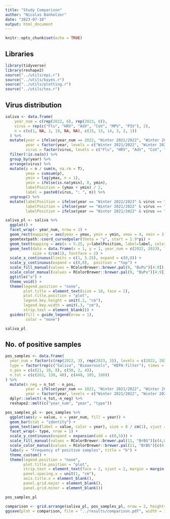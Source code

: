 ```yaml
---
title: "Study Comparison"
author: "Nicolas Banholzer"
date: "2023-07-10"
output: html_document
---
```


```r
knitr::opts_chunk$set(echo = TRUE)
```

## Libraries

```r
library(tidyverse)
library(reshape2)
source("../utils/epi.r")
source("../utils/bayes.r")
source("../utils/plotting.r")
source("../utils/tex.r")
```


## Virus distribution

```r
saliva <- data.frame(
    year_num = c(rep(2022, 6), rep(2023, 6)),
    virus = rep(c("Flu", "HRV", "AdV", "CoV", "MPV", "PIV"), 2),
    n = c(c(1, NA, 1, 19, NA, NA), c(15, 15, 14, 3, 2, 1))
  ) %>%
  mutate(year = ifelse(year_num == 2022, "Winter 2021/2022", "Winter 2022/2023"),
         year = factor(year, levels = c("Winter 2021/2022", "Winter 2022/2023")),
         virus = factor(virus, levels = c("Flu", "HRV", "AdV", "CoV", "MPV", "PIV"))) %>%
  filter(!is.na(n)) %>%
  group_by(year) %>%
  arrange(virus) %>%
  mutate(p = n / sum(n, na.rm = T),
         ymax = cumsum(p),
         ymin = lag(ymax, n = 1),
         ymin = ifelse(is.na(ymin), 0, ymin),
         labelPosition = (ymax + ymin) / 2,
         label = paste0(virus, ": ", n)) %>%
  ungroup() %>%
  mutate(labelPosition = ifelse(year == "Winter 2022/2023" & virus == "MPV", labelPosition - .015, labelPosition),
         labelPosition = ifelse(year == "Winter 2021/2022" & virus == "Flu", ymin, labelPosition),
         labelPosition = ifelse(year == "Winter 2021/2022" & virus == "AdV", ymax, labelPosition))

saliva_pl <- saliva %>%
  ggplot() +
  facet_wrap(~ year_num, nrow = 1) +
  geom_rect(mapping = aes(ymax = ymax, ymin = ymin, xmax = 4, xmin = 3, fill = virus)) +
  geomtextpath::coord_curvedpolar(theta = "y", start = 1.9*pi) +
  geom_text(mapping = aes(x = 5.25, y=labelPosition, label=label, color=virus), size = 8/cm(1)) +
  geom_text(data = data.frame(x = 1, y = 1, year_num = c(2022, 2023), label = c(2022, 2023)), mapping = aes(x = x, label = label, y = y), 
            size = 8/cm(1), fontface = 2) +
  scale_x_continuous(limits = c(1, 5.25), expand = c(0,0)) +
  scale_y_continuous(expand = c(0,0),  position = "top") +
  scale_fill_manual(values = RColorBrewer::brewer.pal(9, "BuPu")[4:9]) +
  scale_color_manual(values = RColorBrewer::brewer.pal(9, "BuPu")[4:9]) +
  ggtitle("a") +
  theme_void() +
  theme(legend.position = "none",
        plot.title = element_text(size = 10, face = 2),
        plot.title.position = "plot",
        legend.key.height = unit(.1, "cm"),
        legend.key.width = unit(.3, "cm"),
        strip.text = element_blank()) +
  guides(fill = guide_legend(nrow = 1),
         color = "none")

saliva_pl
```


## No. of positive samples

```r
pos_samples <- data.frame(
  year_num = factor(c(rep(2022, 3), rep(2023, 3)), levels = c(2022, 2023)),
  type = factor(rep(c("Saliva", "Bioaerosols", "HEPA-filter"), times = 2), levels = c("Saliva", "Bioaerosols", "HEPA-filter")),
  n_pos = c(c(21, 10, 8), c(50, 2, 4)),
  n_tot = c(c(262, 130, 40), c(448, 105, 160))
) %>%
  mutate(n_neg = n_tot - n_pos,
         year = ifelse(year_num == 2022, "Winter 2021/2022", "Winter 2022/2023"),
         year = factor(year, levels = c("Winter 2021/2022", "Winter 2022/2023"))) %>%
  dplyr::select(-n_tot,-n_neg) %>%
  reshape2::melt(c("year_num", "year", "type"))

pos_samples_pl <- pos_samples %>%
  ggplot(aes(y = value, x = year_num, fill = year)) +
  geom_bar(stat = "identity") +
  geom_text(aes(label = value, color = year), size = 8 / cm(1), vjust = -1) +
  facet_wrap(~ type, nrow = 1) +
  scale_y_continuous(expand = expansion(add = c(0,5))) +
  scale_fill_manual(values = RColorBrewer::brewer.pal(11, "BrBG")[c(4,8)]) +
  scale_color_manual(values = RColorBrewer::brewer.pal(11, "BrBG")[c(4,8)]) +
  labs(y = "Frequency of positive samples", title = "b") +
  theme_custom() +
  theme(legend.position = "none",
        plot.title.position = "plot",
        strip.text = element_text(face = 2, vjust = 2, margin = margin(t = 10, b = 10)),
        panel.spacing.x = unit(1, "cm"),
        axis.title.x = element_blank(),
        panel.grid.major = element_blank(),
        panel.grid.minor = element_blank())

pos_samples_pl
```

```r
comparison <- grid.arrange(saliva_pl, pos_samples_pl, nrow = 2, heights = c(6, 8), widths = 11)
ggsave(plot = comparison, file = "../results/comparison.pdf", width = 11.5 / cm(1), height = 14 / cm(1))
```


<!-- ## Particle reduction -->

<!-- ```{r} -->
<!-- vars <- c("CO2", "rH", "Temp", "AER", "Cn", "PM1", "PM25", "PM4", "PM10") -->
<!-- vars_labels_no_units <- c("CO[2]", "Relative~humidity", "Temperature", "Air~exchange~rate", -->
<!--                           "CN", "PM[1]", "PM[2.5]", "PM[4]", "PM[10]") -->
<!-- names(vars_labels_no_units) <- vars -->

<!-- particle <- data.frame( -->
<!--   year = factor(c(rep(2022, 15), rep(2023, 15)), levels = c(2022, 2023)), -->
<!--   variable = factor(c(rep(c("Cn", "PM1", "PM25", "PM4", "PM10"), each = 3, times = 2)), levels = c("Cn", "PM1", "PM25", "PM4", "PM10")), -->
<!--   interval = rep(c("Mean", "Lower", "Upper"), times = 5), -->
<!--   estimate = c(c(39.24, 3.88, 68.80,  -->
<!--                  41.05, 6.62, 67.98, -->
<!--                  45.12, 19.66, 63.16, -->
<!--                  46.49, 27.26, 61.72, -->
<!--                  46.60, 29.99, 59.49), -->
<!--                c(76.83, 63.20, 86.28, -->
<!--                  76.79, 64.84, 85.46, -->
<!--                  72.86, 64.24, 79.66, -->
<!--                  70.77, 63.46, 76.97, -->
<!--                  99.99, 99.94, 100.00)) -->
<!-- ) %>% -->
<!--   dcast(year + variable ~ interval) %>% -->
<!--   ggplot(aes(y = year, color = year)) + -->
<!--   facet_wrap(~ variable, nrow = 1, dir = "h", labeller = as_labeller(vars_labels_no_units, label_parsed)) + -->
<!--   geom_errorbar(mapping = aes(xmin = Lower, xmax = Upper), lineend = "square", size = 1, width = .05) + -->
<!--   geom_point(mapping = aes(x = Mean), shape = 23, size = 2, fill = "white") + -->
<!--   scale_color_manual(values = wes_palette("Darjeeling2")[c(2, 5)]) + -->
<!--   scale_x_continuous(expand = expansion(mult = c(0, 0.1)), breaks = c(0, 50, 100), limits = c(0, 100)) + -->
<!--   labs(y = "Study year", x = "Estimated reduction in particle concentration (%)", title = "c") +  -->
<!--   theme_custom() + -->
<!--   theme(legend.position = "none", -->
<!--         plot.title.position = "plot", -->
<!--         panel.spacing = unit(.5, "lines")) -->

<!-- particle -->
<!-- ``` -->


<!-- ## Risk ratio -->

<!-- ```{r} -->
<!-- rr <- data.frame( -->
<!--   year = factor(c(rep(2022, 3), rep(2023, 3)), levels = c(2022, 2023)), -->
<!--   interval = rep(c("Mean", "Lower", "Upper"), times = 2), -->
<!--   estimate = c(c(1.00, 0.22, 2.067), c(0.72, 0.44, 1.15)) -->
<!-- ) %>% -->
<!--   dcast(year ~ interval) %>% -->
<!--   ggplot(aes(y = year, color = year)) + -->
<!--   geom_vline(aes(xintercept = 1), linetype = "dashed") + -->
<!--   geom_errorbar(mapping = aes(xmin = Lower, xmax = Upper), lineend = "square", size = 1, width = .05) + -->
<!--   geom_point(mapping = aes(x = Mean), shape = 23, size = 2, fill = "white") + -->
<!--   labs(y = "Study year", x = "ARR of infection with air cleaners (%)", title = "d") +  -->
<!--   scale_color_manual(values = wes_palette("Darjeeling2")[c(2, 5)]) + -->
<!--   theme_custom() + -->
<!--   theme(legend.position = "none", -->
<!--         plot.title.position = "plot") -->

<!-- rr   -->
<!-- ``` -->


<!-- ## Combined  -->

<!-- ```{r} -->
<!-- comparison <- grid.arrange(saliva, pos_samples, particle, rr, ncol = 2, nrow = 2, heights = c(6, 4), widths = c(10,6)) -->
<!-- ggsave(plot = comparison, file = "../results/comparison.pdf", width = 16 / cm(1), height = 10 / cm(1)) -->
<!-- ``` -->